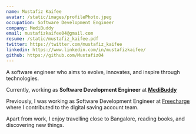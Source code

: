 ```yaml
---
name: Mustafiz Kaifee
avatar: /static/images/profilePhoto.jpeg
occupation: Software Development Engineer
company: MediBuddy
email: mustafizkaifee04@gmail.com
resume: /static/mustafiz_kaifee.pdf
twitter: https://twitter.com/mustafiz_kaifee
linkedin: https://www.linkedin.com/in/mustafizkaifee/
github: https://github.com/Mustafiz04
---
```


A software engineer who aims to evolve, innovates, and inspire through technologies.

Currently, working as **Software Development Engineer** at **[MediBuddy](https://www.medibuddy.in/)**

Previously, I was working as Software Development Engineer at [Freecharge](https://www.freecharge.in/) where I contributed to the digital saving account team.

Apart from work, I enjoy travelling close to Bangalore, reading books, and discovering new things.